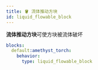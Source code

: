 ```yaml
---
title: 🪣 流体推动方块
id: liquid_flowable_block
---
```


**流体推动方块**可使方块被流体破坏

```yaml
blocks:
  default:amethyst_torch:
    behavior:
      type: liquid_flowable_block
```
